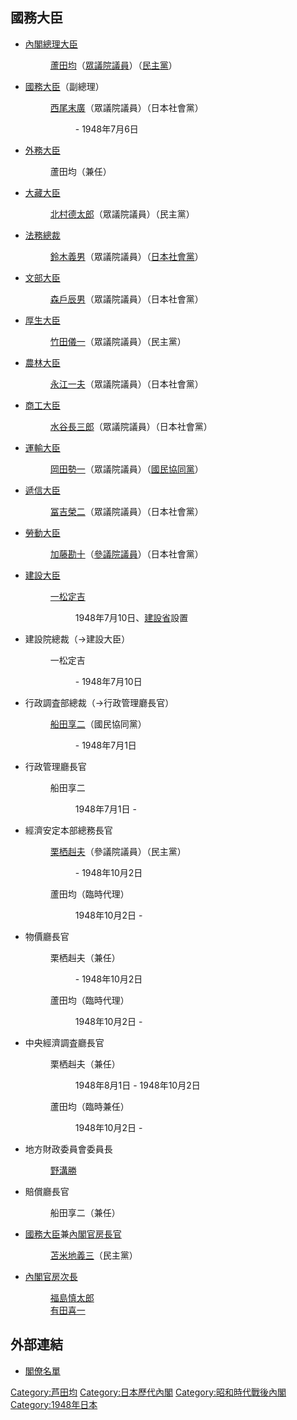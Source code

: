 {{日本内閣記事
|內閣名 = 芦田内閣
|假名 = あしだないかく
|羅馬字 = Ashida Naikaku
|代數 = 47
|首相名 = 蘆田均
|前職 = 日本[[眾議院_(日本)|眾議院議員]]、[[民主黨_(日本1947年)|民主黨]]總裁
|成立年 = 1948年
|成立月日 = 3月10日
|總辭年 = 1948年
|總辭月日 = 10月15日
|執政黨 = [[民主黨_(日本1947年)|民主黨]]<br />[[日本社會黨|日本社會黨]]<br />[[國民協同黨|國民協同黨]]
|成員名單 = http://www.kantei.go.jp/jp/rekidai/kakuryo/47.html
|職務 = [[眾議院_(日本)|眾議院議員]]、[[民主黨_(日本1947年)|民主黨]]總裁
}}

== 國務大臣 ==
*[[日本內閣總理大臣|內閣總理大臣]]
*:[[蘆田均|蘆田均]]（[[眾議院_(日本)|眾議院議員]]）（[[民主黨_(日本1947年)|民主黨]]）
*[[國務大臣|國務大臣]]（副總理）
*:[[西尾末廣|西尾末廣]]（眾議院議員）（日本社會黨）
*:: - 1948年7月6日
*[[外務大臣_(日本)|外務大臣]]
*:蘆田均（兼任）
*[[大藏大臣|大藏大臣]]
*:[[北村德太郎|北村德太郎]]（眾議院議員）（民主黨）
*[[法務總裁|法務總裁]]
*:[[鈴木義男|鈴木義男]]（眾議院議員）（[[日本社會黨|日本社會黨]]）
*[[文部大臣|文部大臣]]
*:[[森戶辰男|森戶辰男]]（眾議院議員）（日本社會黨）
*[[厚生大臣|厚生大臣]]
*:[[竹田儀一|竹田儀一]]（眾議院議員）（民主黨）
*[[農林大臣|農林大臣]]
*:[[永江一夫|永江一夫]]（眾議院議員）（日本社會黨）
*[[商工大臣|商工大臣]]
*:[[水谷長三郎|水谷長三郎]]（眾議院議員）（日本社會黨） 
*[[運輸大臣|運輸大臣]]
*:[[岡田勢一|岡田勢一]]（眾議院議員）（[[國民協同黨|國民協同黨]]）
*[[遞信大臣|遞信大臣]]
*:[[冨吉榮二|冨吉榮二]]（眾議院議員）（日本社會黨）
*[[勞動大臣|勞動大臣]]
*:[[加藤勘十|加藤勘十]]（[[參議院_(日本)|參議院議員]]）（日本社會黨） 
*[[建設大臣|建設大臣]]
*:[[一松定吉|一松定吉]]
*::1948年7月10日、[[建設省|建設省]]設置
*建設院總裁（→建設大臣）
*:一松定吉
*:: - 1948年7月10日
*行政調査部總裁（→行政管理廳長官）
*:[[船田享二|船田享二]]（國民協同黨）
*:: - 1948年7月1日
*行政管理廳長官
*:船田享二
*::1948年7月1日 - 
*經濟安定本部總務長官
*:[[栗栖赳夫|栗栖赳夫]]（參議院議員）（民主黨） 
*:: - 1948年10月2日
*:蘆田均（臨時代理）
*::1948年10月2日 - 
*物價廳長官
*:栗栖赳夫（兼任） 
*:: - 1948年10月2日
*:蘆田均（臨時代理）
*::1948年10月2日 - 
*中央經濟調査廳長官
*:栗栖赳夫（兼任） 
*::1948年8月1日 - 1948年10月2日
*:蘆田均（臨時兼任）
*::1948年10月2日 -
*地方財政委員會委員長
*:[[野溝勝|野溝勝]]
*賠償廳長官
*:船田享二（兼任）
*[[國務大臣|國務大臣]]兼[[內閣官房長官|內閣官房長官]]
*:[[苫米地義三|苫米地義三]]（民主黨）
*[[內閣官房副長官|內閣官房次長]]
*:[[福島慎太郎|福島慎太郎]]
*:[[有田喜一|有田喜一]]

== 外部連結 ==
*[http://www.kantei.go.jp/jp/rekidai/kakuryo/47.html 閣僚名單] {{Wayback|url=http://www.kantei.go.jp/jp/rekidai/kakuryo/47.html |date=20201022005543 }}

{{日本歷代內閣|[[片山內閣|片山內閣]]|蘆田內閣|1948年3月10日 - 1948年10月15日|[[第2次吉田內閣|第二次吉田內閣]]}}

{{DEFAULTSORT:Ashida Hitoshi}}
[[Category:芦田均|Category:芦田均]]
[[Category:日本歷代內閣|Category:日本歷代內閣]]
[[Category:昭和時代戰後內閣|Category:昭和時代戰後內閣]]
[[Category:1948年日本|Category:1948年日本]]